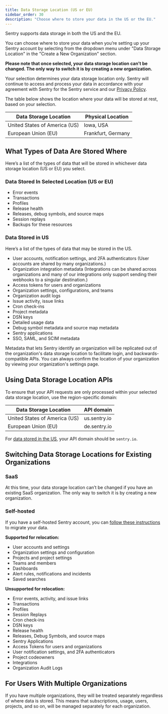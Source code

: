 ```yaml
---
title: Data Storage Location (US or EU)
sidebar_order: 30
description: "Choose where to store your data in the US or the EU."
---
```


Sentry supports data storage in both the US and the EU.

You can choose where to store your data when you’re setting up your Sentry account by selecting from the dropdown menu under "Data Storage Location" in the "Create a New Organization" section.

**Please note that once selected, your data storage location can’t be changed. The only way to switch it is by creating a new organization.**

Your selection determines your data storage location only. Sentry will continue to access and process your data in accordance with your agreement with Sentry for the Sentry service and our [Privacy Policy](https://sentry.io/privacy/).

The table below shows the location where your data will be stored at rest, based on your selection.

| **Data Storage Location**     | **Physical Location** |
| ----------------------------- | --------------------- |
| United States of America (US) | Iowa, USA             |
| European Union (EU)           | Frankfurt, Germany    |

## What Types of Data Are Stored Where

Here’s a list of the types of data that will be stored in whichever data storage location (US or EU) you select.

### Data Stored In Selected Location (US or EU)

- Error events
- Transactions
- Profiles
- Release health
- Releases, debug symbols, and source maps
- Session replays
- Backups for these resources

### Data Stored in US

Here’s a list of the types of data that may be stored in the US.

- User accounts, notification settings, and 2FA authenticators
  (User accounts are shared by many organizations.)
- Organization integration metadata
  (Integrations can be shared across organizations and many of our integrations only support sending their webhooks to a singular destination.)
- Access tokens for users and organizations
- Organization settings, configurations, and teams
- Organization audit logs
- Issue activity, issue links
- Cron check-ins
- Project metadata
- DSN keys
- Detailed usage data
- Debug symbol metadata and source map metadata
- Sentry applications
- SSO, SAML, and SCIM metadata

Metadata that lets Sentry identify an organization will be replicated out of the organization's data storage location to facilitate login, and backwards-compatible APIs. You can always confirm the location of your organization by viewing your organization's settings page.

## Using Data Storage Location APIs

To ensure that your API requests are only processed within your selected data storage location, use the region-specific domain:

| **Data Storage Location**     | **API domain** |
| ----------------------------- | -------------- |
| United States of America (US) | us.sentry.io   |
| European Union (EU)           | de.sentry.io   |

For [data stored in the US](#data-stored-in-us), your API domain should be `sentry.io`.

## Switching Data Storage Locations for Existing Organizations

### SaaS

At this time, your data storage location can’t be changed if you have an existing SaaS organization. The only way to switch it is by creating a new organization.

### Self-hosted

If you have a self-hosted Sentry account, you can [follow these instructions](/concepts/migration/) to migrate your data.

**Supported for relocation:**

- User accounts and settings
- Organization settings and configuration
- Projects and project settings
- Teams and members
- Dashboards
- Alert rules, notifications and incidents
- Saved searches

**Unsupported for relocation:**

- Error events, activity, and issue links
- Transactions
- Profiles
- Session Replays
- Cron check-ins
- DSN keys
- Release health
- Releases, Debug Symbols, and source maps
- Sentry Applications
- Access Tokens for users and organizations
- User notification settings, and 2FA authenticators
- Project codeowners
- Integrations
- Organization Audit Logs

## For Users With Multiple Organizations

If you have multiple organizations, they will be treated separately regardless of where data is stored. This means that subscriptions, usage, users, projects, and so on, will be managed separately for each organization.
